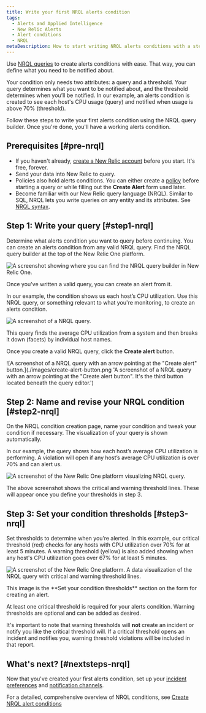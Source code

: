 ```yaml
---
title: Write your first NRQL alerts condition
tags:
  - Alerts and Applied Intelligence
  - New Relic Alerts
  - Alert conditions
  - NRQL
metaDescription: How to start writing NRQL alerts conditions with a step-by-step user case.
---
```


Use [NRQL queries](/docs/query-your-data/nrql-new-relic-query-language/get-started/introduction-nrql-new-relics-query-language/) to create alerts conditions with ease. That way, you can define what you need to be notified about.

Your condition only needs two attributes: a query and a threshold. Your query determines what you want to be notified about, and the threshold determines when you’ll be notified. In our example, an alerts condition is created to see each host's CPU usage (query) and notified when usage is above 70% (threshold).

Follow these steps to write your first alerts condition using the NRQL query builder. Once you're done, you'll have a working alerts condition.

## Prerequisites [#pre-nrql]

- If you haven't already, [create a New Relic account](https://newrelic.com/signup) before you start. It's free, forever. 
- Send your data into New Relic to query. 
- Policies also hold alerts conditions. You can either create a [policy](/docs/alerts-applied-intelligence/new-relic-alerts/alert-policies/create-edit-or-find-alert-policy/) before starting a query or while filling out the **Create Alert** form used later.
- Become familiar with our New Relic query language (NRQL). Similar to SQL, NRQL lets you write queries on any entity and its attributes. See [NRQL syntax](/docs/query-your-data/nrql-new-relic-query-language/get-started/introduction-nrql-new-relics-query-language/#syntax).

## Step 1: Write your query [#step1-nrql]

Determine what alerts condition you want to query before continuing. You can create an alerts condition from any valid NRQL query. Find the NRQL query builder at the top of the New Relic One platform.

![A screenshot showing where you can find the NRQL query builder in New Relic One.](./images/find-builder.png 'A screenshot showing where you can find the NRQL query builder in New Relic One.')

<figcaption>
  Once you've written a valid query, you can create an alert from it.
</figcaption>

In our example, the condition shows us each host’s CPU utilization. Use this NRQL query, or something relevant to what you're monitoring, to create an alerts condition.

![A screenshot of a NRQL query.](./images/nrql-query.png 'A screenshot of a NRQL query.')

<figcaption>
  This query finds the average CPU utilization from a system and then breaks it
  down (facets) by individual host names.
</figcaption>

Once you create a valid NRQL query, click the **Create alert** button.

![A screenshot of a NRQL query with an arrow pointing at the "Create alert" button.](./images/create-alert-button.png 'A screenshot of a NRQL query with an arrow pointing at the "Create alert button". It's the third button located beneath the query editor.')

## Step 2: Name and revise your NRQL condition [#step2-nrql]

On the NRQL condition creation page, name your condition and tweak your condition if necessary. The visualization of your query is shown automatically.

In our example, the query shows how each host’s average CPU utilization is performing. A violation will open if any host’s average CPU utilization is over 70% and can alert us.

![A screenshot of the New Relic One platform visualizing NRQL query.](./images/show-nrql-graph.png 'A screenshot of the New Relic One platform visualizing NRQL query.')

<figcaption>
  The above screenshot shows the critical and warning threshold lines. These
  will appear once you define your thresholds in step 3.
</figcaption>

## Step 3: Set your condition thresholds [#step3-nrql]

Set thresholds to determine when you’re alerted. In this example, our critical threshold (red) checks for any hosts with CPU utilization over 70% for at least 5 minutes. A warning threshold (yellow) is also added showing when any host's CPU utilization goes over 67% for at least 5 minutes.

![A screenshot of the New Relic One platform. A data visualization of the NRQL query with critical and warning threshold lines.](./images/nrql-set-threshold.png 'A screenshot of the New Relic One platform. A data visualization of the NRQL query with critical and warning threshold lines.')

<figcaption>
  This image is the **Set your condition thresholds** section on the form for creating an alert.
</figcaption>

At least one critical threshold is required for your alerts condition. Warning thresholds are optional and can be added as desired. 

It's important to note that warning thresholds will **not** create an incident or notify you like the critical threshold will. If a critical threshold opens an incident and notifies you, warning threshold violations will be included in that report.

## What's next? [#nextsteps-nrql]

Now that you've created your first alerts condition, set up your [incident preferences](/docs/alerts-applied-intelligence/new-relic-alerts/alert-policies/specify-when-alerts-create-incidents/) and [notification channels](/docs/alerts-applied-intelligence/new-relic-alerts/alert-notifications/notification-channels-control-where-send-alerts/). 

For a detailed, comprehensive overview of NRQL conditions, see [Create NRQL alert conditions](/docs/alerts-applied-intelligence/new-relic-alerts/alert-conditions/create-nrql-alert-conditions/)
